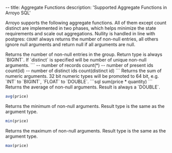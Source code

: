 --
title: Aggregate Functions
description: 'Supported Aggregate Functions in Arroyo SQL'

Arroyo supports the following aggregate functions. 
All of them except count distinct are implemented in two phases, 
which helps minimize the state requirements and scale out aggregations.
Nullity is handled in line with postgres: 
`COUNT` always returns the number of non-null entries,
 all others ignore null arguments and return null if all arguments are null.

<Accordion title="count">
Returns the number of non-null entries in the group. 
Return type is always `BIGINT`. If `distinct` is specified will be number of unique non-null arguments.
```
-- number of records
count(*)
-- number of present ids
count(id)
-- number of distinct ids
count(distinct id)
```
</Accordion>

<Accordion title="sum">
Returns the sum of numeric arguments. 32 bit numeric types will be promoted to 64 bit, 
e.g. `INT` to `BIGINT`, `FLOAT` to `DOUBLE`.
```sql
sum(price * quantity)
```
</Accordion>

<Accordion title="avg">
Returns the average of non-null arguments. Result is always a `DOUBLE`.

```sql
avg(price)
```
</Accordion>

<Accordion title="min">
Returns the minimum of non-null arguments. Result type is the same as the argument type.

```sql
min(price)
```
</Accordion>

<Accordion title="max">
Returns the maximum of non-null arguments. Result type is the same as the argument type.

```sql
max(price)
```
</Accordion>